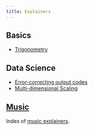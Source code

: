 ```yaml
---
title: Explainers
---
```


## Basics

* [Trigonometry](trigonometry.qmd)

## Data Science

* [Error-correcting output codes](ecoc.qmd)
* [Multi-dimensional Scaling](mds.qmd)

## [Music](music/index.qmd)

Index of [music explainers](music/index.qmd).